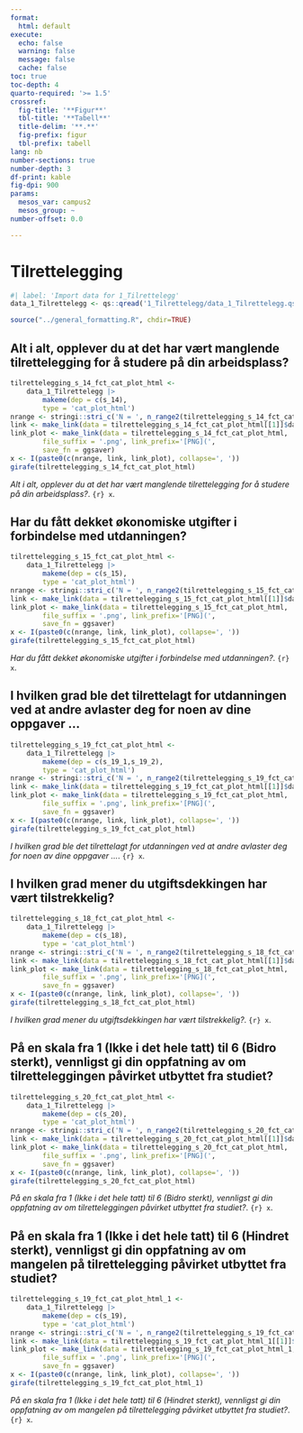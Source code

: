 ```yaml
---
format:
  html: default
execute:
  echo: false
  warning: false
  message: false
  cache: false
toc: true
toc-depth: 4
quarto-required: '>= 1.5'
crossref:
  fig-title: '**Figur**'
  tbl-title: '**Tabell**'
  title-delim: '**.**'
  fig-prefix: figur
  tbl-prefix: tabell
lang: nb
number-sections: true
number-depth: 3
df-print: kable
fig-dpi: 900
params:
  mesos_var: campus2
  mesos_group: ~
number-offset: 0.0

---
```

# Tilrettelegging
```r
#| label: 'Import data for 1_Tilrettelegg'
data_1_Tilrettelegg <- qs::qread('1_Tilrettelegg/data_1_Tilrettelegg.qs')
```
```r
source("../general_formatting.R", chdir=TRUE)
```

## Alt i alt, opplever du at det har vært manglende tilrettelegging for å studere på din arbeidsplass?{#sec-Alt-i-alt-opplever-du-at-det-har-vart-manglende-tilrettelegging-for-a-studere-pa-din-arbeidsplass--63}


::: {#fig-tilrettelegging-s-14-fct-cat-plot-html}

```r
tilrettelegging_s_14_fct_cat_plot_html <-
	data_1_Tilrettelegg |>
		makeme(dep = c(s_14),
		type = 'cat_plot_html')
nrange <- stringi::stri_c('N = ', n_range2(tilrettelegging_s_14_fct_cat_plot_html[[1]]))
link <- make_link(data = tilrettelegging_s_14_fct_cat_plot_html[[1]]$data)
link_plot <- make_link(data = tilrettelegging_s_14_fct_cat_plot_html,
		file_suffix = '.png', link_prefix='[PNG](',
		save_fn = ggsaver)
x <- I(paste0(c(nrange, link, link_plot), collapse=', '))
girafe(tilrettelegging_s_14_fct_cat_plot_html)
```

_Alt i alt, opplever du at det har vært manglende tilrettelegging for å studere på din arbeidsplass?_. `{r} x`.

:::


## Har du fått dekket økonomiske utgifter i forbindelse med utdanningen?{#sec-Har-du-fatt-dekket-okonomiske-utgifter-i-forbindelse-med-utdanningen--89}


::: {#fig-tilrettelegging-s-15-fct-cat-plot-html}

```r
tilrettelegging_s_15_fct_cat_plot_html <-
	data_1_Tilrettelegg |>
		makeme(dep = c(s_15),
		type = 'cat_plot_html')
nrange <- stringi::stri_c('N = ', n_range2(tilrettelegging_s_15_fct_cat_plot_html[[1]]))
link <- make_link(data = tilrettelegging_s_15_fct_cat_plot_html[[1]]$data)
link_plot <- make_link(data = tilrettelegging_s_15_fct_cat_plot_html,
		file_suffix = '.png', link_prefix='[PNG](',
		save_fn = ggsaver)
x <- I(paste0(c(nrange, link, link_plot), collapse=', '))
girafe(tilrettelegging_s_15_fct_cat_plot_html)
```

_Har du fått dekket økonomiske utgifter i forbindelse med utdanningen?_. `{r} x`.

:::


## I hvilken grad ble det tilrettelagt for utdanningen ved at andre avlaster deg for noen av dine oppgaver ...{#sec-I-hvilken-grad-ble-det-tilrettelagt-for-utdanningen-ved-at-andre-avlaster-deg-for-noen-av-dine-oppgaver--73}


::: {#fig-tilrettelegging-s-19-fct-cat-plot-html}

```r
tilrettelegging_s_19_fct_cat_plot_html <-
	data_1_Tilrettelegg |>
		makeme(dep = c(s_19_1,s_19_2),
		type = 'cat_plot_html')
nrange <- stringi::stri_c('N = ', n_range2(tilrettelegging_s_19_fct_cat_plot_html[[1]]))
link <- make_link(data = tilrettelegging_s_19_fct_cat_plot_html[[1]]$data)
link_plot <- make_link(data = tilrettelegging_s_19_fct_cat_plot_html,
		file_suffix = '.png', link_prefix='[PNG](',
		save_fn = ggsaver)
x <- I(paste0(c(nrange, link, link_plot), collapse=', '))
girafe(tilrettelegging_s_19_fct_cat_plot_html)
```

_I hvilken grad ble det tilrettelagt for utdanningen ved at andre avlaster deg for noen av dine oppgaver ..._. `{r} x`.

:::


## I hvilken grad mener du utgiftsdekkingen har vært tilstrekkelig?{#sec-I-hvilken-grad-mener-du-utgiftsdekkingen-har-vart-tilstrekkelig--77}


::: {#fig-tilrettelegging-s-18-fct-cat-plot-html}

```r
tilrettelegging_s_18_fct_cat_plot_html <-
	data_1_Tilrettelegg |>
		makeme(dep = c(s_18),
		type = 'cat_plot_html')
nrange <- stringi::stri_c('N = ', n_range2(tilrettelegging_s_18_fct_cat_plot_html[[1]]))
link <- make_link(data = tilrettelegging_s_18_fct_cat_plot_html[[1]]$data)
link_plot <- make_link(data = tilrettelegging_s_18_fct_cat_plot_html,
		file_suffix = '.png', link_prefix='[PNG](',
		save_fn = ggsaver)
x <- I(paste0(c(nrange, link, link_plot), collapse=', '))
girafe(tilrettelegging_s_18_fct_cat_plot_html)
```

_I hvilken grad mener du utgiftsdekkingen har vært tilstrekkelig?_. `{r} x`.

:::


## På en skala fra 1 (Ikke i det hele tatt) til 6 (Bidro sterkt), vennligst gi din oppfatning av om tilretteleggingen påvirket utbyttet fra studiet?{#sec-Pa-en-skala-fra-1-Ikke-i-det-hele-tatt-til-6-Bidro-sterkt-vennligst-gi-din-oppfatning-av-om-tilretteleggingen-pavirket-utbyttet-fra-studiet--05}


::: {#fig-tilrettelegging-s-20-fct-cat-plot-html}

```r
tilrettelegging_s_20_fct_cat_plot_html <-
	data_1_Tilrettelegg |>
		makeme(dep = c(s_20),
		type = 'cat_plot_html')
nrange <- stringi::stri_c('N = ', n_range2(tilrettelegging_s_20_fct_cat_plot_html[[1]]))
link <- make_link(data = tilrettelegging_s_20_fct_cat_plot_html[[1]]$data)
link_plot <- make_link(data = tilrettelegging_s_20_fct_cat_plot_html,
		file_suffix = '.png', link_prefix='[PNG](',
		save_fn = ggsaver)
x <- I(paste0(c(nrange, link, link_plot), collapse=', '))
girafe(tilrettelegging_s_20_fct_cat_plot_html)
```

_På en skala fra 1 (Ikke i det hele tatt) til 6 (Bidro sterkt), vennligst gi din oppfatning av om tilretteleggingen påvirket utbyttet fra studiet?_. `{r} x`.

:::


## På en skala fra 1 (Ikke i det hele tatt) til 6 (Hindret sterkt), vennligst gi din oppfatning av om mangelen på tilrettelegging påvirket utbyttet fra studiet?{#sec-Pa-en-skala-fra-1-Ikke-i-det-hele-tatt-til-6-Hindret-sterkt-vennligst-gi-din-oppfatning-av-om-mangelen-pa-tilrettelegging-pavirket-utbyttet-fra-studiet--88}


::: {#fig-tilrettelegging-s-19-fct-cat-plot-html-1}

```r
tilrettelegging_s_19_fct_cat_plot_html_1 <-
	data_1_Tilrettelegg |>
		makeme(dep = c(s_19),
		type = 'cat_plot_html')
nrange <- stringi::stri_c('N = ', n_range2(tilrettelegging_s_19_fct_cat_plot_html_1[[1]]))
link <- make_link(data = tilrettelegging_s_19_fct_cat_plot_html_1[[1]]$data)
link_plot <- make_link(data = tilrettelegging_s_19_fct_cat_plot_html_1,
		file_suffix = '.png', link_prefix='[PNG](',
		save_fn = ggsaver)
x <- I(paste0(c(nrange, link, link_plot), collapse=', '))
girafe(tilrettelegging_s_19_fct_cat_plot_html_1)
```

_På en skala fra 1 (Ikke i det hele tatt) til 6 (Hindret sterkt), vennligst gi din oppfatning av om mangelen på tilrettelegging påvirket utbyttet fra studiet?_. `{r} x`.

:::
